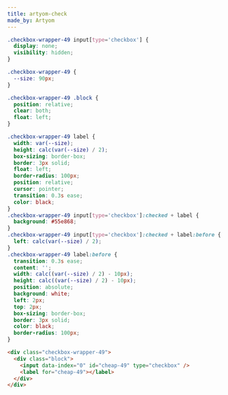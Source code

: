 ```yaml
---
title: artyom-check
made_by: Artyom
---
```


```css
.checkbox-wrapper-49 input[type='checkbox'] {
  display: none;
  visibility: hidden;
}

.checkbox-wrapper-49 {
  --size: 90px;
}

.checkbox-wrapper-49 .block {
  position: relative;
  clear: both;
  float: left;
}

.checkbox-wrapper-49 label {
  width: var(--size);
  height: calc(var(--size) / 2);
  box-sizing: border-box;
  border: 3px solid;
  float: left;
  border-radius: 100px;
  position: relative;
  cursor: pointer;
  transition: 0.3s ease;
  color: black;
}
.checkbox-wrapper-49 input[type='checkbox']:checked + label {
  background: #55e868;
}
.checkbox-wrapper-49 input[type='checkbox']:checked + label:before {
  left: calc(var(--size) / 2);
}
.checkbox-wrapper-49 label:before {
  transition: 0.3s ease;
  content: '';
  width: calc((var(--size) / 2) - 10px);
  height: calc((var(--size) / 2) - 10px);
  position: absolute;
  background: white;
  left: 2px;
  top: 2px;
  box-sizing: border-box;
  border: 3px solid;
  color: black;
  border-radius: 100px;
}
```

```html
<div class="checkbox-wrapper-49">
  <div class="block">
    <input data-index="0" id="cheap-49" type="checkbox" />
    <label for="cheap-49"></label>
  </div>
</div>
```
